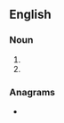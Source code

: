 ==English==

===Noun===
{{head|en|noun form}}

# {{plural of|auntie|lang=en}}
# {{plural of|aunty|lang=en}}

===Anagrams===
* {{anagrams|en|a=aeinstu|Uniates|sinuate|suanite}}